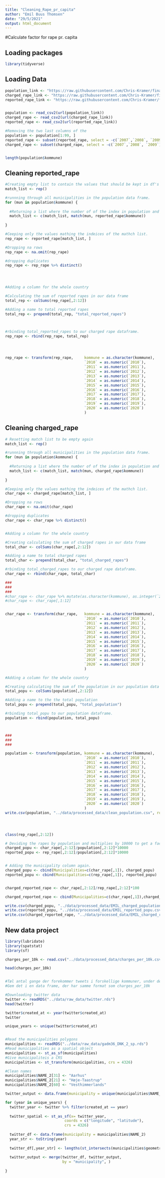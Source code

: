 ```yaml
---
title: "Cleaning_Rape_pr_capita"
author: "Emil Buus Thomsen"
date: "29/5/2021"
output: html_document
---
```


#Calculate factor for rape pr. capita


## Loading packages
```r
library(tidyverse)

```

## Loading Data

```r
popolation_link <- "https://raw.githubusercontent.com/Chris-Kramer/final_project-CDS/main/data/raw_data/pop.csv"
charged_rape_link <- "https://raw.githubusercontent.com/Chris-Kramer/final_project-CDS/main/data/raw_data/charged_rape.csv"
reported_rape_link <- "https://raw.githubusercontent.com/Chris-Kramer/final_project-CDS/main/data/raw_data/reported_rape.csv"


population <- read_csv2(url(popolation_link))
charged_rape <- read_csv2(url(charged_rape_link))
reported_rape <- read_csv2(url(reported_rape_link))
```
```r
#Removing the two last columns of the
population <- population[1:99, ]
reported_rape <- subset(reported_rape, select = -c(`2007`,`2008`, `2009`))
charged_rape <- subset(charged_rape, select = -c(`2007`,`2008`, `2009`))


length(population$kommune)

```


## Cleaning reported_rape

```r
#Creating empty list to contain the values that should be kept in df's
match_list <- rep()

#runnning through all municipalities in the population data frame.
for (mun in population$kommune) {
  
  #Returning a list where the number of of the index in population and reported_rape are the same.
  match_list <- c(match_list, match(mun, reported_rape$kommune))
  
}

#Ceeping only the values mathing the indeices of the mathch list.
rep_rape <- reported_rape[match_list, ]

#Dropping na rows
rep_rape <- na.omit(rep_rape)

#dropping duplicates
rep_rape <- rep_rape %>% distinct()




#Adding a column for the whole country 

#Calculating the sum of reported rapes in our data frame
total_rep <- colSums(rep_rape[,2:12])

#Adding a name to total reported rapes
total_rep <- prepend(total_rep, "total_reported_rapes")



#rbinding total_reported_rapes to our charged rape dataframe.
rep_rape <- rbind(rep_rape, total_rep)




rep_rape <- transform(rep_rape,     kommune = as.character(kommune),
                                    `2010` = as.numeric(`2010`),
                                    `2011` = as.numeric(`2011`),
                                    `2012` = as.numeric(`2012`),
                                    `2013` = as.numeric(`2013`),
                                    `2014` = as.numeric(`2014`),
                                    `2015` = as.numeric(`2015`),
                                    `2016` = as.numeric(`2016`),
                                    `2017` = as.numeric(`2017`),
                                    `2018` = as.numeric(`2018`),
                                    `2019` = as.numeric(`2019`),
                                    `2020` = as.numeric(`2020`)
                                    )
```


## Cleaning charged_rape

```r

# Resetting match list to be empty again
match_list <- rep()

#runnning through all municipalities in the population data frame.
for (mun in population$kommune) {
  
  #Returning a list where the number of of the index in population and charged_rape are the same.
  match_list <- c(match_list, match(mun, charged_rape$kommune))
  
}

#Ceeping only the values mathing the indeices of the mathch list.
char_rape <- charged_rape[match_list, ]

#Dropping na rows
char_rape <- na.omit(char_rape)

#dropping duplicates
char_rape <- char_rape %>% distinct()


#Adding a column for the whole country 

#Creating calculating the sum of charged rapes in our data frame
total_char <- colSums(char_rape[,2:12])

#Adding a name to total charged rapes
total_char <- prepend(total_char, "total_charged_rapes")

#rbinding total_charged_rapes to our charged rape dataframe.
char_rape <- rbind(char_rape, total_char)

###
###
###
#char_rape <- char_rape %>% mutate(as.character(kommune), as.integer(`2010`, `2011`, `2012`, `2013`, `2014`, `2015`, `2016`, `2017`, `2018`, `2019`, `2020`))
#char_rape <- char_rape[,1:12]


char_rape <- transform(char_rape,   kommune = as.character(kommune),
                                    `2010` = as.numeric(`2010`),
                                    `2011` = as.numeric(`2011`),
                                    `2012` = as.numeric(`2012`),
                                    `2013` = as.numeric(`2013`),
                                    `2014` = as.numeric(`2014`),
                                    `2015` = as.numeric(`2015`),
                                    `2016` = as.numeric(`2016`),
                                    `2017` = as.numeric(`2017`),
                                    `2018` = as.numeric(`2018`),
                                    `2019` = as.numeric(`2019`),
                                    `2020` = as.numeric(`2020`)
                                    )

```





```r
#Adding a column for the whole country 

#Creating calculating the sum of the population in our population data frame
total_popu <- colSums(population[,2:12])

#Adding a name to the the total population
total_popu <- prepend(total_popu, "total_population")

#rbinding total_popu to our population dataframe.
population <- rbind(population, total_popu)



###
###
###

population <- transform(population, kommune = as.character(kommune),
                                    `2010` = as.numeric(`2010`),
                                    `2011` = as.numeric(`2011`),
                                    `2012` = as.numeric(`2012`),
                                    `2013` = as.numeric(`2013`),
                                    `2014` = as.numeric(`2014`),
                                    `2015` = as.numeric(`2015`),
                                    `2016` = as.numeric(`2016`),
                                    `2017` = as.numeric(`2017`),
                                    `2018` = as.numeric(`2018`),
                                    `2019` = as.numeric(`2019`),
                                    `2020` = as.numeric(`2020`)
                                    )
write.csv(population, "../data/processed_data/clean_population.csv", row.names = FALSE)




class(rep_rape[,2:12])

# Deviding the rapes by population and multiplies by 10000 to get a factor of rape per person. In order to do this we are dropping the municipality column
charged_popu <- char_rape[,2:12]/population[,2:12]*10000
reported_popu <- rep_rape[,2:12]/population[,2:12]*10000


# Adding the municipality column again.
charged_popu <- cbind(Municipalities=c(char_rape[,1]), charged_popu)
reported_popu <- cbind(Municipalities=c(rep_rape[,1]), reported_popu)



```


```r
charged_reported_rape <- char_rape[,2:12]/rep_rape[,2:12]*100

charged_reported_rape <- cbind(Municipalities=c(char_rape[,1]),charged_reported_rape)

```


```r
write.csv(charged_popu, "../data/processed_data/EMIL_charged_population.csv", row.names = FALSE)
write.csv(reported_popu, "../data/processed_data/EMIL_reported_popu.csv", row.names = FALSE)
write.csv(charged_reported_rape, "../data/processed_data/EMIL_charged_reported_rape.csv", row.names = FALSE)

```














## New data project

```r
library(lubridate)
library(spatstat)
library(sf)

charges_per_10k <- read.csv("../data/processed_data/charges_per_10k.csv", encoding = "UTF-16")

head(charges_per_10k)


#Tæl antal gange der forekommer tweets i forskellige kommuner, under de forskellige år.
#Gem det i en data frame, der har samme format som charges_per_10k

#Downloading twitter data
twitter <- readRDS("../data/raw_data/twitter.rds")
head(twitter)

twitter$created_at <- year(twitter$created_at)
twitter

unique_years <- unique(twitter$created_at)


#Read the municipalities polygons
municipalities <- readRDS("../data/raw_data/gadm36_DNK_2_sp.rds")
#Read municipalities as a spatial object
municipalities <- st_as_sf(municipalities)
#Give municipaliteis a CRS
municipalities <- st_transform(municipalities, crs = 4326)

#Clean names
municipalities$NAME_2[31] <- "Aarhus"
municipalities$NAME_2[21] <- "Høje-Taastrup"
municipalities$NAME_2[60] <- "Vesthimmerlands"

twitter_output <- data.frame(municipality = unique(municipalities$NAME_2))

for (year in unique_years) {
  twitter_year <- twitter %>% filter(created_at == year)
  
  twitter_spatial <- st_as_sf(x= twitter_year,
                           coords = c("longitude", "latitude"),
                           crs = 4326)
  
  twitter_df <- data.frame(municipality = municipalities$NAME_2)
  year_str <- toString(year)
  
  twitter_df[,year_str] <- lengths(st_intersects(municipalities$geometry, twitter_spatial$geometry))
  
  twitter_output <- merge(twitter_df, twitter_output,
                          by = "municipality", )
  
}
```


